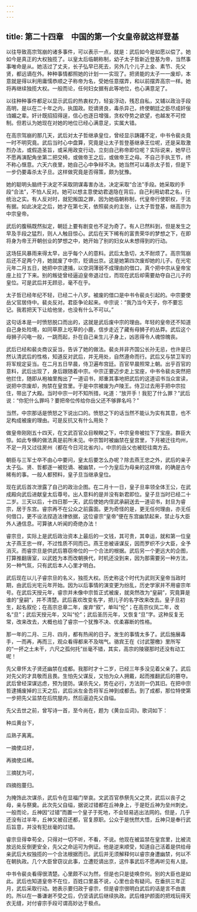 ```yaml
---
---
---
```

title: 第二十四章　中国的第一个女皇帝就这样登基
---




以往导致高宗驾崩的诸多事件，可以表示一点，就是：武后如今是如愿以偿了。她如今是真正的大权独揽了。以皇太后临朝称制，幼子太子哲新近登基为帝，当然事事唯命是从。她活过了丈夫，长子弘早已死去，另外几个儿子上金、素节、先父贤，都远谪在外。种种事情都照她的计划一一实现了。把贤能的太子一一废却，本意就是得以利用庸懦恭顺之子称帝为名，受她任意摆弄，和以前摆弄高宗一样。她将再继续独揽大权。一般而论，任何妇女据有此等地位，也心满意足了。

以往种种事件都足以显示武后的热衷权力，轻妄浮动，残忍自私，又辅以政治手段高明，是以在二十年之内，执国政。贬谪贤良，毒杀异己，终使朝廷之臣尽成奸佞诌媚之辈。奸计既招招得逞，信心也逐日增强，贪权夺势之欲望，也越发不可控制。但若认为她现在对她的地位已经心满意足，实属大错。

在高宗驾崩的那几天，武后对太子哲继承皇位，曾经显示踌躇不定，中书令裴炎竟一时不明究竟。武后当时心中盘算，究竟是让太子哲登基继承王位呢，还是采取激烈办法，或假造圣旨，或采用政变行动，立刻自己称帝即位呢？实际说来，她早已不愿再演配角坐第二把交椅，或做帝王之后，或做帝王之母。不自己手执王节，终不称心惬意。六天六夜里，她自己心中争辩不决。她当然可以毒杀太子哲，但是下一步仍要毒杀太子旦。这样做究竟是否得策，颇为犹豫。

她的聪明头脑终于决定不采取阴谋毒害办法，决定采取“合法”手段。她采取的手段“合法”，不怕人反对。她可以想主意使幼君退隐在背后，自己利用幼君之名，行统治之实。有人反对时，就犯叛国之罪，因为她临朝称制，代皇帝行使职权，于法有据。如此决定之后，她才在第七天，依照裴炎的主张，让太子哲登基，继高宗为中宗皇帝。

武后的腹稿既然拟定，朝廷上要有剧变也不足为奇了。有人已然料到，但是发生之早及手段之猛烈，则人人触目惊心。武后在天下稀有的富贵荣华的梦想之下，在即将身为帝王开朝创业的梦想之中，她开始了别的妇女从未想得到的行动。

这场狂风暴雨来得太早，出乎每个人的意料。武后太急切，太不耐烦了。高宗驾崩后还不足两个月，她就废了中宗，贬谪出京。这是她第四次废却她的儿子。在光宅元年二月五日，她把中宗逮捕，以空洞薄弱不成理由的借口，真个把中宗从皇帝宝座上拉了下来。别的叛徒曾经逼迫皇帝退过位，而现在武后却需要劫夺自己儿子的皇位。可是武后并无顾忌，毫不在乎。

太子哲已经年纪不轻，已经二十八岁。被废的借口是中书令裴炎引起的。中宗要使岳父官居侍中。裴炎反对。君臣争论起来。中宗说：“我乃当今天子，你不要忘记。我若把天下让给他坐，也没有什么不可以。”

这句话本是一时愤怒脱口而出的，这就是武后废中宗的理由。年轻的皇帝还不知道自己身处险境，如同草原上吃草的小鹿，信步走近了藏有母狮子的丛莽。武后这个母狮子闪电一般，一跳而起，扑在自己亲生儿子身上，凶恶得令人魂惊魄丧。

武后已经和裴炎商议妥当，告诉了她的做法。裴炎并非齐国公长孙无忌，也许是已然认清武后的性格，知道反对武后，并无用处，自然遵命而行。武后又与禁卫军的将军规定妥当。在二月五日早晨，侍卫遍布宫廷。百官早晨照常上朝。出乎百官的意料，武后出现了，身后跟随着中宗。中宗正要迈步走上宝座，中书令裴炎突然把他拦住，随即从袍袖里掏出了一道诏书，郑重其事地把武后的这道诏书当众宣读，说把中宗废却，拘禁在皇宫里。于是中宗被废为卢陵王。侍卫过去用手把中宗拉住，带出了大殿。当时中宗一时不知所措，叱道：“放开手！我犯了什么罪？”武后说：“你犯什么罪吗？要把帝位传给你岳父还不够罪名吗？”

当然，中宗那话是愤怒之下说出口的。愤怒之下的话当然不能认为实有其意，也不足构成被废的理由。可是反抗又有什么用处？

做皇帝刚刚五十四天，在文武百官众目睽睽之下，中宗皇帝被拉下了宝座。群臣大惊。如此专横的做法真是前所未见。中宗暂时被幽禁在皇宫里，下月被迁往均州，不足一月又过往房州（都在今日河北省内）。中宗的岳父也被贬往南方去。

朝臣与三军士卒不由心中要问，皇太后要怎么办呢？除去燕王忠之外，武后的亲子太子弘、贤、哲都逐一被贬谪、被幽禁，一个为皇后为母亲的这样做，的确是古今稀有的事。一般人都预料，皇子旦当继承皇位。

现在武后首次泄露了自己的政治企图。在二月十一日，皇子旦率领全体王公，在武成殿向武后进献皇太后尊号。出人意料的是并没有新君即位。皇子旦当时已经二十二岁。三天以后，十四日那一天，武后使她内侄武承嗣送去一道诏书，封旦为睿宗，居于东宫。睿宗再不在公众之前露面。更为奇怪的是，更无任何理由，亦无任何借口，更不设法捏造法律依据，这位睿宗“皇帝”便在东宫幽禁起来，禁止与大臣外人通信息。可算骇人听闻的奇绝办法！

睿宗旦，实际上是武后政治资本上最后的一文钱，其可贵，其幸运，就和第一位皇太子燕王忠一样，不过性质不同而已。燕王忠被诬谋反，因而罗织不少大臣，全予消灭。而睿宗旦是供武后篡窃帝位的一个合法的根据。武后另一个更远大的企图，打算推翻唐室，以武姓为本而改朝换代，时机还没到来，因为那需要另一种方法，另一种气氛，只有武后本人心里才明白。

武后现在以儿子睿宗旦的名义，独揽大权。历史称这个时代为武则天皇帝当政时期，由武后光宅元年开始。因为以后事情的演变更为纷乱，历史学家并不用睿宗年号。在武后天授元年，睿宗并未像中宗哲正式被废，就突然改为“皇嗣”，究竟算是谁的“皇嗣”，并不清楚。武后喜欢改变名字，把儿子的名字改来改去。皇子旦初生，起名叙伦；在高宗总章二年，废弃“叙”，单叫“伦”；在高宗仪凤二年，改名“旦”；武后天授元年，又叫“伦”；武后圣历元年，又恢复“旦”字。这种反复无常，改来改去，大概也给了睿宗一个犹豫不决、优柔寡断的性格。

那一年的二月、三月、四月，都有热闹的日子。发生的事情太多了。武后施展毒手，一而再，再而三，观众看得都来不及喘气。骆宾王在《讨武曌檄》里所写的“一抔之土未干，六尺之孤何托”丝毫不错，其实，高宗的陵寝那时还没有动工呢！

先父章怀太子贤还幽禁在成都。我那时才十二岁，已经三年多没见着父亲了。武后对先父的才具敬而且畏。生怕先父谋反，又怕为众人拥戴，起而推翻武后的篡夺。武后曾经深谋远虑，预为提防。谋杀先父，势在必行，方法则一仍其旧。在把中宗哲逮捕废掉的三天之后，武后派左金吾将军丘神到成都去。到了成都，那位特使第一步把先父监禁在后院屋内，然后逼迫先父自缢。

先父去世之前，曾写诗一首，至今尚在，题为《黄台瓜词》。歌词如下：

种瓜黄台下，

瓜熟子离离。

一摘使瓜好，

再摘使瓜稀。

三摘犹为可，

四摘抱蔓归。

为掩饰此次谋杀，武后令在显福门举哀。文武百官恭祭先父之灵，武后以丧子之母，亲与祭奠。此次先父自缢，据说过错都在丘神身上，于是贬丘神为垒州刺史。一般而论，丘神因“过错”而置一个皇子于死地，不会轻易逃出法网的。但是，几乎还没有过半年，丘神又被召还都，官复原职。公众于是恍然大悟，丘神只是奉行武后旨意，并没有犯丝毫的过错。

睿宗旦得幸苟全，只得对一切不听，不看，不说。他现在被监禁在皇宫里，比被流放远处反倒更安全，先父之命运可为例证。他是逆来顺受，知道自己活着是供给母亲武后大权独揽的一个合法根据而已。武后并无须解释何以睿宗身遭幽禁，何以不在朝执政。几个大臣曾窃议此事，立遭贬谪出京，这件事武后不愿再听见有人提。

中书令裴炎看得很清楚。心里颇不以为然，但是也只是徒唤奈何。别的大臣也是如此。武后也知道皇帝不在位，百姓口里虽不说，心里也会有疑问。在垂拱三年正月，武后采取行动。她表示要归政于睿宗，但是睿宗很明白武后的话是言不由衷的。所以在一番谦谢不受之后，仍坚请武后继续执政。武后维护颜面的把戏玩得天衣无缝，对付睿宗手段可谓高妙达于极点。